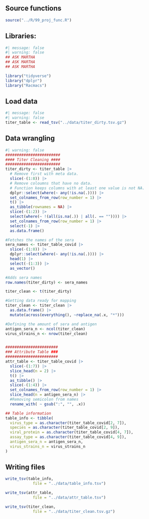 ## Source functions

```r
source("../R/99_proj_func.R")
```

## Libraries:

```r
#| message: false
#| warning: false
## ASK MARTHA
## ASK MARTHA
## ASK MARTHA

library("tidyverse")
library("dplyr")
library("Racmacs")
```

## Load data

```r
#| message: false
#| warning: false
titer_table <- read_tsv("../data/titer_dirty.tsv.gz")
```

## Data wrangling

```r
#| warning: false
########################
#### Titer Cleaning ####
########################
titer_dirty <- titer_table |>
  # Remove first with meta data.
  slice(-(1:8)) |>
  # Remove coloumns that have no data. 
  # Function keeps columns with at least one value is not NA. 
  dplyr::select(where(~ any(!is.na(.)))) |> 
  set_colnames_from_row(row_number = 1) |> 
  t() |> 
  as_tibble(rownames = NA) |> 
  slice(-(1:2)) |> 
  select(where(~ !(all(is.na(.)) | all(. == "")))) |> 
  set_colnames_from_row(row_number = 1) |> 
  select(-1) |> 
  as.data.frame()

#Fetches the names of the sera
sera_names <- titer_table_covid |>
  slice(-(1:8)) |>
  dplyr::select(where(~ any(!is.na(.)))) |> 
  head(1) |> 
  select(-(1:3)) |> 
  as_vector()

#Adds sera names
row.names(titer_dirty) <- sera_names

titer_clean <- t(titer_dirty)

#Getting data ready for mapping
titer_clean <- titer_clean |> 
  as.data.frame() |> 
  mutate(across(everything(), ~replace_na(.x, "*")))

#Defining the amount of sera and antigen
antigen_sera_n <- ncol(titer_clean)
virus_strains_n <- nrow(titer_clean)


#######################
### Attribute Table ###
#######################
attr_table <- titer_table_covid |>
  slice(-(1:7)) |> 
  slice_head(n = 2) |> 
  t() |> 
  as_tibble() |> 
  slice(-(1:4)) |> 
  set_colnames_from_row(row_number = 1) |> 
  slice_head(n = antigen_sera_n) |> 
  #Removing semicolon from names
  rename_with( ~ gsub(":", "", .x))

## Table information
table_info <- tibble(
  virus_type = as.character(titer_table_covid[2, 7]),
  species = as.character(titer_table_covid[2, 9]),
  viral_protein = as.character(titer_table_covid[4, 7]),
  assay_type = as.character(titer_table_covid[4, 9]),
  antigen_sera_n = antigen_sera_n,
  virus_strains_n = virus_strains_n
)


```

## Writing files 

```r

write_tsv(table_info,
            file = "../data/table_info.tsv")

write_tsv(attr_table,
            file = "../data/attr_table.tsv")

write_tsv(titer_clean,
            file = "../data/titer_clean.tsv.gz")


```

